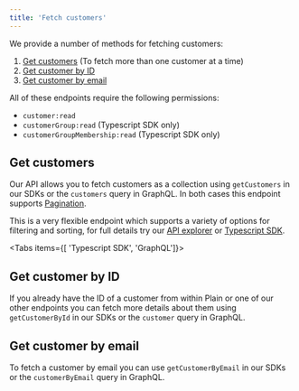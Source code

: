 ```yaml
---
title: 'Fetch customers'
---
```


We provide a number of methods for fetching customers:

1. [Get customers](#get-customers) (To fetch more than one customer at a time)
1. [Get customer by ID](#get-customer-by-id)
1. [Get customer by email](#get-customer-by-email)

All of these endpoints require the following permissions:

- `customer:read`
- `customerGroup:read` (Typescript SDK only)
- `customerGroupMembership:read` (Typescript SDK only)

## Get customers

Our API allows you to fetch customers as a collection using `getCustomers` in our SDKs or the `customers` query in GraphQL. In both cases this endpoint supports [Pagination](/api-reference/graphql/pagination).

This is a very flexible endpoint which supports a variety of options for filtering and sorting, for full details try our [API explorer](https://app.plain.com/developer/api-explorer/) or [Typescript SDK](https://github.com/team-plain/typescript-sdk/).

<Tabs items={[ 'Typescript SDK', 'GraphQL']}>
  <Tab title="Typescript SDK">
    <Snippet file="typescript-sdk/get-customers.mdx" />
  </Tab>

  <Tab title="GraphQL">
    <Snippet file="graphql/get-customers.mdx" />
  </Tab>
</Tabs>

## Get customer by ID

If you already have the ID of a customer from within Plain or one of our other endpoints you can fetch more details about them using `getCustomerById` in our SDKs or the `customer` query in GraphQL.

<Tabs>
  <Tab title="Typescript SDK">
    <Snippet file="typescript-sdk/get-customer-by-id.mdx" />
  </Tab>

  <Tab title="GraphQL">
    <Snippet file="graphql/get-customer-by-id.mdx" />
  </Tab>
</Tabs>

## Get customer by email

To fetch a customer by email you can use `getCustomerByEmail` in our SDKs or the `customerByEmail` query in GraphQL.

<Tabs>
  <Tab title="Typescript SDK">
    <Snippet file="typescript-sdk/get-customer-by-email.mdx" />
  </Tab>

  <Tab title="GraphQL">
    <Snippet file="graphql/get-customer-by-email.mdx" />
  </Tab>
</Tabs>
